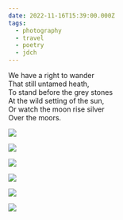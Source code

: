 ```yaml
---
date: 2022-11-16T15:39:00.000Z
tags:
  - photography
  - travel
  - poetry
  - jdch
---
```

We have a right to wander<br/>
That still untamed heath,<br/>
To stand before the grey stones<br/>
At the wild setting of the sun,<br/>
Or watch the moon rise silver<br/>
Over the moors.

![](../../assets/photos/20221116-IMG_3379.jpg)

![](../../assets/photos/20221116-IMG_3499.jpg)

![](../../assets/photos/20221116-IMG_3532.jpg)

![](../../assets/photos/20221116-IMG_3541.jpg)

![](../../assets/photos/20221116-IMG_3583.jpg)

![](../../assets/photos/20221116-IMG_3640.jpg)